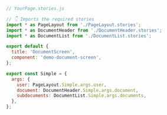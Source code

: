 ```js
// YourPage.stories.js

// 👇 Imports the required stories
import * as PageLayout from './PageLayout.stories';
import * as DocumentHeader from './DocumentHeader.stories';
import * as DocumentList from './DocumentList.stories';

export default {
  title: 'DocumentScreen',
  component: 'demo-document-screen',
};

export const Simple = {
  args: {
    user: PageLayout.Simple.args.user,
    document: DocumentHeader.Simple.args.document,
    subdocuments: DocumentList.Simple.args.documents,
  },
};
```
